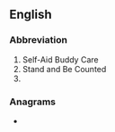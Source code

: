 ==English==

===Abbreviation===
{{rfc-header|Abbreviation}}
{{head|en|abbreviation}}

# Self-Aid Buddy Care
# Stand and Be Counted
#{{initialism|[[South Africa]]n Broadcasting Company}}

===Anagrams===
* {{anagrams|en|ABCS|ABCs|B. A. Sc.|B.A.Sc.|BACS|BASc|SCBA|bacs|cabs|scab}}